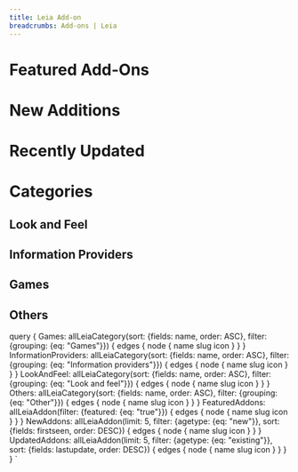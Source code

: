 ```yaml
---
title: Leia Add-on
breadcrumbs: Add-ons | Leia
---
```



# Featured Add-Ons

<IconList items={props.data.FeaturedAddons.edges} linkroot='' />

# New Additions

<IconList items={props.data.NewAddons.edges} linkroot='' />

# Recently Updated

<IconList items={props.data.UpdatedAddons.edges} linkroot='' />

# Categories

## Look and Feel

<IconList items={props.data.LookAndFeel.edges} linkroot='./category/' />

## Information Providers

<IconList items={props.data.InformationProviders.edges} linkroot='./category/' />

## Games

<IconList items={props.data.Games.edges} linkroot='./category/' />

## Others

<IconList items={props.data.Others.edges} linkroot='./category/' />


  query {
    Games: allLeiaCategory(sort: {fields: name, order: ASC}, filter: {grouping: {eq: "Games"}}) {
      edges {
        node {
          name
          slug
          icon
        }
      }
    }
    InformationProviders: allLeiaCategory(sort: {fields: name, order: ASC}, filter: {grouping: {eq: "Information providers"}}) {
      edges {
        node {
          name
          slug
          icon
        }
      }
    }
    LookAndFeel: allLeiaCategory(sort: {fields: name, order: ASC}, filter: {grouping: {eq: "Look and feel"}}) {
      edges {
        node {
          name
          slug
          icon
        }
      }
    }
    Others: allLeiaCategory(sort: {fields: name, order: ASC}, filter: {grouping: {eq: "Other"}}) {
      edges {
        node {
          name
          slug
          icon
        }
      }
    }
    FeaturedAddons: allLeiaAddon(filter: {featured: {eq: "true"}}) {
      edges {
        node {
          name
          slug
          icon
        }
      }
    }
    NewAddons: allLeiaAddon(limit: 5, filter: {agetype: {eq: "new"}}, sort: {fields: firstseen, order: DESC}) {
      edges {
        node {
          name
          slug
          icon
        }
      }
    }
    UpdatedAddons: allLeiaAddon(limit: 5, filter: {agetype: {eq: "existing"}}, sort: {fields: lastupdate, order: DESC}) {
      edges {
        node {
          name
          slug
          icon
        }
      }
    }
  }
`